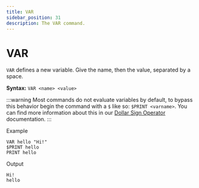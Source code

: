 ```yaml
---
title: VAR
sidebar_position: 31
description: The VAR command.
---
```


# VAR
`VAR` defines a new variable. Give the name, then the value, separated by a space.

**Syntax:** `VAR <name> <value>`

:::warning
Most commands do not evaluate variables by default, to bypass this behavior begin the command with a `$` like so: `$PRINT <varname>`. You can find more information about this in our [Dollar Sign Operator](/docs/guides/crash-course/command-types#dollar-sign-operator) documentation.
:::

Example
```
VAR hello "Hi!"
$PRINT hello
PRINT hello
```
Output
```
Hi!
hello
```
